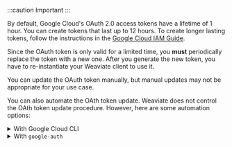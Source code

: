 :::caution Important
:::

By default, Google Cloud's OAuth 2.0 access tokens have a lifetime of 1 hour. You can create tokens that last up to 12 hours. To create longer lasting tokens, follow the instructions in the [Google Cloud IAM Guide](https://cloud.google.com/iam/docs/create-short-lived-credentials-direct#rest_2).

Since the OAuth token is only valid for a limited time, you **must** periodically replace the token with a new one. After you generate the new token, you have to re-instantiate your Weaviate client to use it.

You can update the OAuth token manually, but manual updates may not be appropriate for your use case.

You can also automate the OAth token update. Weaviate does not control the OAth token update procedure. However, here are some automation options:

<details>
  <summary>With Google Cloud CLI</summary>

If you are using the Google Cloud CLI, write a script to periodically update the token and extract the results.<p><br/></p>

Python code to extract the token looks like this:

```python
client = re_instantiate_weaviate()
```

This is the `re_instantiate_weaviate` function:

```python
import subprocess
import weaviate

def refresh_token() -> str:
    result = subprocess.run(["gcloud", "auth", "print-access-token"], capture_output=True, text=True)
    if result.returncode != 0:
        print(f"Error refreshing token: {result.stderr}")
        return None
    return result.stdout.strip()

def re_instantiate_weaviate() -> weaviate.Client:
    token = refresh_token()

    client = weaviate.Client(
      url = "https://WEAVIATE_INSTANCE_URL",  # Replace WEAVIATE_INSTANCE_URL with the URL
      additional_headers = {
        "X-Google-Vertex-Api-Key": token,
      }
    )
    return client

# Run this every ~60 minutes
client = re_instantiate_weaviate()
```

</details>

<details>
  <summary>With <code>google-auth</code></summary>

Another way is through Google's own authentication library `google-auth`.<p><br/></p>

See the links to `google-auth` in [Python](https://google-auth.readthedocs.io/en/master/index.html) and [Node.js](https://cloud.google.com/nodejs/docs/reference/google-auth-library/latest) libraries.<p><br/></p>

You can, then, periodically the `refresh` function ([see Python docs](https://google-auth.readthedocs.io/en/master/reference/google.oauth2.service_account.html#google.oauth2.service_account.Credentials.refresh)) to obtain a renewed token, and re-instantiate the Weaviate client.

For example, you could periodically run:

```python
client = re_instantiate_weaviate()
```

Where `re_instantiate_weaviate` is something like:

```python
from google.auth.transport.requests import Request
from google.oauth2.service_account import Credentials
import weaviate
import os


def get_credentials() -> Credentials:
    credentials = Credentials.from_service_account_file(
        "path/to/your/service-account.json",
        scopes=[
            "https://www.googleapis.com/auth/generative-language",
            "https://www.googleapis.com/auth/cloud-platform",
        ],
    )
    request = Request()
    credentials.refresh(request)
    return credentials


def re_instantiate_weaviate() -> weaviate.Client:
    credentials = get_credentials()
    token = credentials.token

    client = weaviate.connect_to_wcs(  # e.g. if you use the Weaviate Cloud Service
        cluster_url="https://WEAVIATE_INSTANCE_URL",  # Replace WEAVIATE_INSTANCE_URL with the URL
        auth_credentials=weaviate.auth.AuthApiKey(os.getenv("WCS_DEMO_RO_KEY")),  # Replace with your Weaviate Cloud key
        headers={
            "X-Google-Vertex-Api-Key": token,
        },
    )
    return client


# Run this every ~60 minutes
client = re_instantiate_weaviate()
```

The service account key shown above can be generated by following [this guide](https://cloud.google.com/iam/docs/keys-create-delete).

</details>
